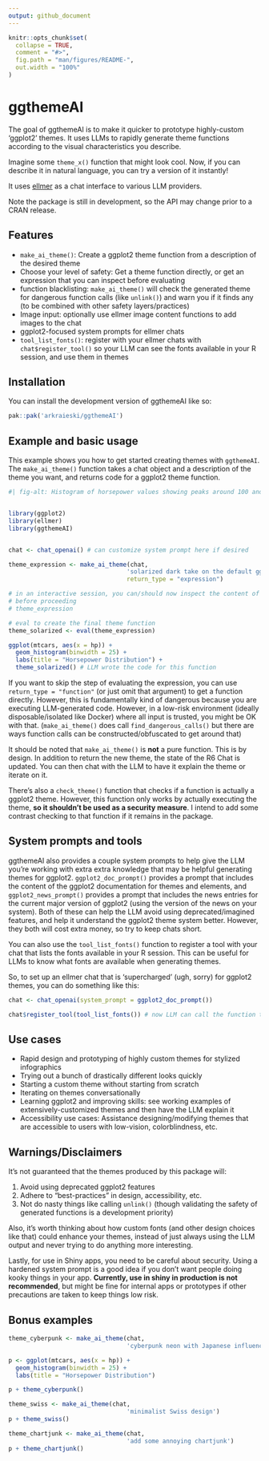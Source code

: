 ```yaml
---
output: github_document
---
```


<!-- README.md is generated from README.Rmd. Please edit that file -->

```r
knitr::opts_chunk$set(
  collapse = TRUE,
  comment = "#>",
  fig.path = "man/figures/README-",
  out.width = "100%"
)
```

# ggthemeAI

<!-- badges: start -->
<!-- badges: end -->

The goal of ggthemeAI is to make it quicker to prototype highly-custom 'ggplot2' themes. It uses LLMs to rapidly generate theme functions according to the visual characteristics you describe.

Imagine some `theme_x()` function that might look cool. Now, if you can describe it in natural language, you can try a version of it instantly!

It uses [ellmer](https://ellmer.tidyverse.org/index.html) as a chat interface to various LLM providers.

Note the package is still in development, so the API may change prior to a CRAN release.

## Features
- `make_ai_theme()`: Create a ggplot2 theme function from a description of the desired theme
- Choose your level of safety: Get a theme function directly, or get an expression that you can inspect before evaluating
- function blacklisting: `make_ai_theme()` will check the generated theme for dangerous function calls (like `unlink()`) and warn you if it finds any (to be combined with other safety layers/practices)
- Image input: optionally use ellmer image content functions to add images to the chat
- ggplot2-focused system prompts for ellmer chats
- `tool_list_fonts()`: register with your ellmer chats with `chat$register_tool()` so your LLM can see the fonts available in your R session, and use them in themes


## Installation

You can install the development version of ggthemeAI like so:

``` r
pak::pak('arkraieski/ggthemeAI')
```

## Example and basic usage

This example shows you how to get started creating themes with `ggthemeAI`. The `make_ai_theme()` function takes a chat object and a description of the theme you want, and returns code for
a ggplot2 theme function.

```r
#| fig-alt: Histogram of horsepower values showing peaks around 100 and 180 hp.  Bars are gray on a dark background.


library(ggplot2)
library(ellmer)
library(ggthemeAI)


chat <- chat_openai() # can customize system prompt here if desired

theme_expression <- make_ai_theme(chat, 
                                 'solarized dark take on the default ggplot2 theme',
                                 return_type = "expression")

# in an interactive session, you can/should now inspect the content of theme code
# before proceeding
# theme_expression

# eval to create the final theme function
theme_solarized <- eval(theme_expression)

ggplot(mtcars, aes(x = hp)) + 
  geom_histogram(binwidth = 25) +
  labs(title = "Horsepower Distribution") +
  theme_solarized() # LLM wrote the code for this function

```

If you want to skip the step of evaluating the expression, you can use `return_type = "function"` (or just omit that argument) to get a function directly. However, this is fundamentally kind of
dangerous because you are executing LLM-generated code. However, in a low-risk environment (ideally disposable/isolated like Docker) where all input is trusted, you might be OK with that. (`make_ai_theme()` does call `find_dangerous_calls()` but there are ways function calls can be constructed/obfuscated to get around that)

It should be noted that `make_ai_theme()` is **not** a pure function. This is by design. In addition to return the new theme, the state of the R6 Chat is updated. You can then chat with the LLM to have it explain the theme or iterate on it.

There's also a `check_theme()` function that checks if a function is actually a ggplot2 theme. However, this function only works by actually executing the theme, **so it shouldn't be used as a security measure**. I intend to add some contrast checking to that function if it remains in the package.

## System prompts and tools

ggthemeAI also provides a couple system prompts to help give the LLM you're working with extra extra knowledge that may be helpful generating themes for ggplot2. `ggplot2_doc_prompt()` provides a prompt that includes the content of the ggplot2 documentation for themes and elements, and `ggplot2_news_prompt()` provides a prompt that includes the news entries for the current major version of ggplot2 (using the version of the news on your system). Both of these can help the LLM avoid using deprecated/imagined features, and help it understand the ggplot2 theme system better. However, they both will cost extra money, so try to keep chats short.

You can also use the `tool_list_fonts()` function to register a tool with your chat that lists the fonts available in your R session. This can be useful for LLMs to know what fonts are available when generating themes.

So, to set up an ellmer chat that is 'supercharged' (ugh, sorry) for ggplot2 themes, you can do something like this:

```r
chat <- chat_openai(system_prompt = ggplot2_doc_prompt())

chat$register_tool(tool_list_fonts()) # now LLM can call the function this wraps
```

## Use cases

- Rapid design and prototyping of highly custom themes for stylized infographics
- Trying out a bunch of drastically different looks quickly
- Starting a custom theme without starting from scratch
- Iterating on themes conversationally
- Learning ggplot2 and improving skills: see working examples of extensively-customized themes and then have the LLM explain it
- Accessibility use cases: Assistance designing/modifying themes that are accessible to users with low-vision, colorblindness, etc.

## Warnings/Disclaimers

It's not guaranteed that the themes produced by this package will:

1. Avoid using deprecated ggplot2 features
2. Adhere to "best-practices" in design, accessibility, etc.
3. Not do nasty things like calling `unlink()` (though validating the safety of generated functions is a development priority)

Also, it's worth thinking about how custom fonts (and other design choices like that) could enhance your themes, instead of just always using the LLM output and never trying to do anything more interesting.

Lastly, for use in Shiny apps, you need to be careful about security. Using a hardened system prompt is a good idea if you don't want people doing kooky things in your app. **Currently, use in shiny in production is not recommended**, but might be fine for internal apps or prototypes if other precautions are taken to keep things low risk.

## Bonus examples

```r
theme_cyberpunk <- make_ai_theme(chat,
                                 'cyberpunk neon with Japanese influence')

p <- ggplot(mtcars, aes(x = hp)) + 
  geom_histogram(binwidth = 25) +
  labs(title = "Horsepower Distribution")

p + theme_cyberpunk()

```

```r
theme_swiss <- make_ai_theme(chat,
                                 'minimalist Swiss design')
p + theme_swiss()
```

```r
theme_chartjunk <- make_ai_theme(chat, 
                                 'add some annoying chartjunk')
p + theme_chartjunk()
```

